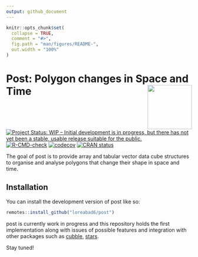 ```yaml
---
output: github_document
---
```


<!-- README.md is generated from README.Rmd. Please edit that file -->

```r
knitr::opts_chunk$set(
  collapse = TRUE,
  comment = "#>",
  fig.path = "man/figures/README-",
  out.width = "100%"
)
```

# Post: Polygon changes in Space and Time  <img src="man/figures/hexlogo.png" align="right" width="120" />

<!-- badges: start -->
[![Project Status: WIP – Initial development is in progress, but there has not yet been a stable, usable release suitable for the public.](https://www.repostatus.org/badges/latest/wip.svg)](https://www.repostatus.org/#wip)
[![R-CMD-check](https://github.com/loreabad6/post/actions/workflows/R-CMD-check.yaml/badge.svg)](https://github.com/loreabad6/post/actions/workflows/R-CMD-check.yaml)
[![codecov](https://codecov.io/github/loreabad6/post/graph/badge.svg?token=FDQSY23O11)](https://codecov.io/github/loreabad6/post)
[![CRAN status](https://www.r-pkg.org/badges/version/post)](https://CRAN.R-project.org/package=post)
<!-- badges: end -->

The goal of post is to provide array and tabular vector data cube structures to organise and analyse polygons that change their shape in space and time. 

## Installation

You can install the development version of post like so:

``` r
remotes::install_github("loreabad6/post")
```

post is currently work in progress and this repository holds the first implementation along with issues of possible features and integration with other packages such as [cubble](https://huizezhang-sherry.github.io/cubble/), [stars](https://r-spatial.github.io/stars/).

Stay tuned!
